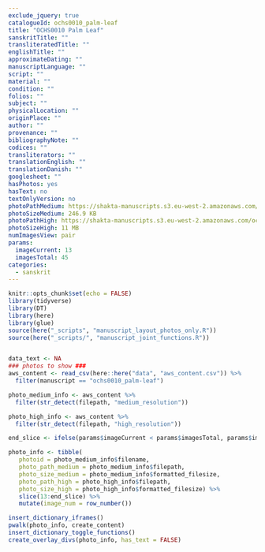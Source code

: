 ```yaml
---
exclude_jquery: true
catalogueId: ochs0010_palm-leaf
title: "OCHS0010 Palm Leaf"
sanskritTitle: ""
transliteratedTitle: ""
englishTitle: ""
approximateDating: ""
manuscriptLanguage: ""
script: ""
material: ""
condition: ""
folios: ""
subject: ""
physicalLocation: ""
originPlace: ""
author: ""
provenance: ""
bibliographyNote: ""
codices: ""
transliterators: ""
translationEnglish: ""
translationDanish: ""
googlesheet: ""
hasPhotos: yes
hasText: no
textOnlyVersion: no
photoPathMedium: https://shakta-manuscripts.s3.eu-west-2.amazonaws.com/ochs0010_palm-leaf/medium_resolution/DSC05018.jpg
photoSizeMedium: 246.9 KB
photoPathHigh: https://shakta-manuscripts.s3.eu-west-2.amazonaws.com/ochs0010_palm-leaf/high_resolution/DSC05018.jpeg
photoSizeHigh: 11 MB
numImagesView: pair
params:
  imageCurrent: 13
  imagesTotal: 45
categories:
  - sanskrit
---
```

<script src="https://ajax.googleapis.com/ajax/libs/jquery/3.5.1/jquery.min.js"></script>

```r
knitr::opts_chunk$set(echo = FALSE)
library(tidyverse)
library(DT)
library(here)
library(glue)
source(here("_scripts", "manuscript_layout_photos_only.R"))
source(here("_scripts/", "manuscript_joint_functions.R"))


data_text <- NA
### photos to show ###
aws_content <- read_csv(here::here("data", "aws_content.csv")) %>% 
  filter(manuscript == "ochs0010_palm-leaf")

photo_medium_info <- aws_content %>% 
  filter(str_detect(filepath, "medium_resolution"))

photo_high_info <- aws_content %>% 
  filter(str_detect(filepath, "high_resolution"))

end_slice <- ifelse(params$imageCurrent < params$imagesTotal, params$imageCurrent + 1, params$imageCurrent)

photo_info <- tibble(
   photoid = photo_medium_info$filename,
   photo_path_medium = photo_medium_info$filepath,
   photo_size_medium = photo_medium_info$formatted_filesize,
   photo_path_high = photo_high_info$filepath,
   photo_size_high = photo_high_info$formatted_filesize) %>%
   slice(13:end_slice) %>% 
   mutate(image_num = row_number())


```


```r
insert_dictionary_iframes()
pwalk(photo_info, create_content)
insert_dictionary_toggle_functions()
create_overlay_divs(photo_info, has_text = FALSE)

```
